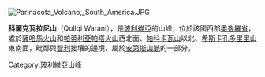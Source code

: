 [[Image:Parinacota_Volcano,_South_America.JPG|right]]
{{coord|18|04|12|S|69|04|05|W|display=title|type:mountain}}

'''科爾克瓦拉尼山'''（Qullqi Warani），是[[玻利維亞|玻利維亞]]的山峰，位於該國西部[[奧魯羅省|奧魯羅省]]，處於[[薩哈馬火山|薩哈馬火山]]和[[帕蒂利亞帕塔火山|帕蒂利亞帕塔火山]]西北面、[[帕科卡瓦山_(薩亞馬省)|帕科卡瓦山]]以北、[[希斯卡孔多里里山|希斯卡孔多里里山]]東南面，毗鄰與[[智利|智利]]接壤的邊境，屬於[[安第斯山脈|安第斯山脈]]的一部分。

{{Bolivia-geo-stub}}
[[Category:玻利維亞山峰|Category:玻利維亞山峰]]